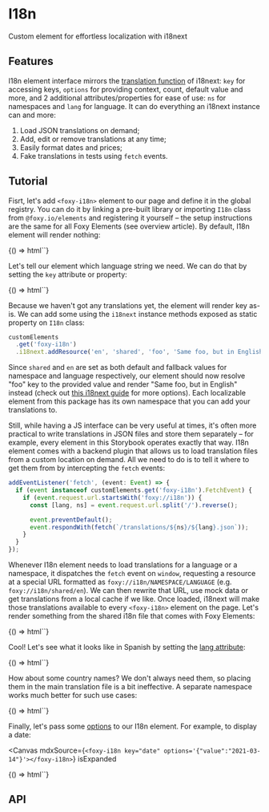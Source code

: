 
<Meta title="Other / I18n" />

# I18n

<Subtitle>Custom element for effortless localization with i18next</Subtitle>

## Features

I18n element interface mirrors the [translation function](https://www.i18next.com/translation-function/essentials#overview-options) of i18next: `key` for accessing keys, `options` for providing context, count, default value and more, and 2 additional attributes/properties for ease of use: `ns` for namespaces and `lang` for language. It can do everything an i18next instance can and more:

1. Load JSON translations on demand;
2. Add, edit or remove translations at any time;
3. Easily format dates and prices;
4. Fake translations in tests using `fetch` events.

## Tutorial

Fisrt, let's add `<foxy-i18n>` element to our page and define it in the global registry. You can do it by linking a pre-built library or importing `I18n` class from `@foxy.io/elements` and registering it yourself – the setup instructions are the same for all Foxy Elements (see overview article). By default, I18n element will render nothing:

<Canvas mdxSource="<foxy-i18n></foxy-i18n>" isExpanded>
  <Story name="Default">{() => html`<foxy-i18n></foxy-i18n>`}</Story>
</Canvas>

Let's tell our element which language string we need. We can do that by setting the `key` attribute or property:

<Canvas mdxSource='<foxy-i18n key="foo"></foxy-i18n>' isExpanded>
  <Story name="Missing key">{() => html`<foxy-i18n key="foo"></foxy-i18n>`}</Story>
</Canvas>

Because we haven't got any translations yet, the element will render key as-is. We can add some using the `i18next` instance methods exposed as static property on `I18n` class:

```ts
customElements
  .get('foxy-i18n')
  .i18next.addResource('en', 'shared', 'foo', 'Same foo, but in English');
```

Since `shared` and `en` are set as both default and fallback values for namespace and language respectively, our element should now resolve "foo" key to the provided value and render "Same foo, but in English" instead (check out [this i18next guide](https://www.i18next.com/how-to/add-or-load-translations#add-after-init) for more options). Each localizable element from this package has its own namespace that you can add your translations to.

Still, while having a JS interface can be very useful at times, it's often more practical to write translations in JSON files and store them separately – for example, every element in this Storybook operates exactly that way. I18n element comes with a backend plugin that allows us to load translation files from a custom location on demand. All we need to do is to tell it where to get them from by intercepting the `fetch` events:

```ts
addEventListener('fetch', (event: Event) => {
  if (event instanceof customElements.get('foxy-i18n').FetchEvent) {
    if (event.request.url.startsWith('foxy://i18n')) {
      const [lang, ns] = event.request.url.split('/').reverse();

      event.preventDefault();
      event.respondWith(fetch(`/translations/${ns}/${lang}.json`));
    }
  }
});
```

Whenever I18n element needs to load translations for a language or a namespace, it dispatches the `fetch` event on `window`, requesting a resource at a special URL formatted as `foxy://i18n/NAMESPACE/LANGUAGE` (e.g. `foxy://i18n/shared/en`). We can then rewrite that URL, use mock data or get translations from a local cache if we like. Once loaded, i18next will make those translations available to every `<foxy-i18n>` element on the page. Let's render something from the shared i18n file that comes with Foxy Elements:

<Canvas mdxSource='<foxy-i18n key="first_name"></foxy-i18n>' isExpanded>
  <Story name="With key">{() => html`<foxy-i18n key="first_name"></foxy-i18n>`}</Story>
</Canvas>

Cool! Let's see what it looks like in Spanish by setting the [lang attribute](https://developer.mozilla.org/en/docs/Web/HTML/Global_attributes/lang):

<Canvas mdxSource='<foxy-i18n key="first_name" lang="es"></foxy-i18n>' isExpanded>
  <Story name="With lang">{() => html`<foxy-i18n key="first_name" lang="es"></foxy-i18n>`}</Story>
</Canvas>

How about some country names? We don't always need them, so placing them in the main translation file is a bit ineffective. A separate namespace works much better for such use cases:

<Canvas mdxSource='<foxy-i18n key="GB" ns="country"></foxy-i18n>' isExpanded>
  <Story name="With ns">{() => html`<foxy-i18n key="GB" ns="country"></foxy-i18n>`}</Story>
</Canvas>

Finally, let's pass some [options](https://www.i18next.com/translation-function/essentials#overview-options) to our I18n element. For example, to display a date:

<Canvas
  mdxSource={`<foxy-i18n key="date" options='{"value":"2021-03-14"}'></foxy-i18n>`}
  isExpanded
>
  <Story name="With options">
    {() => html`<foxy-i18n key="date" options='{"value":"2021-03-14"}'></foxy-i18n>`}
  </Story>
</Canvas>

## API

<Props of="foxy-i18n" />
